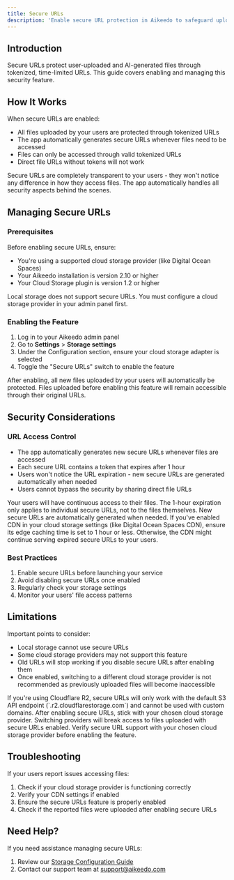 ```yaml
---
title: Secure URLs
description: 'Enable secure URL protection in Aikeedo to safeguard uploaded and AI-generated files using tokenized URLs and time-limited access.'
---
```


## Introduction

Secure URLs protect user-uploaded and AI-generated files through tokenized, time-limited URLs. This guide covers enabling and managing this security feature.

## How It Works

When secure URLs are enabled:
- All files uploaded by your users are protected through tokenized URLs
- The app automatically generates secure URLs whenever files need to be accessed
- Files can only be accessed through valid tokenized URLs
- Direct file URLs without tokens will not work

<Note>
  Secure URLs are completely transparent to your users - they won't notice any difference in how they access files. The app automatically handles all security aspects behind the scenes.
</Note>

## Managing Secure URLs

### Prerequisites

Before enabling secure URLs, ensure:
- You're using a supported cloud storage provider (like Digital Ocean Spaces)
- Your Aikeedo installation is version 2.10 or higher
- Your Cloud Storage plugin is version 1.2 or higher

<Warning>
  Local storage does not support secure URLs. You must configure a cloud storage provider in your admin panel first.
</Warning>

### Enabling the Feature

1. Log in to your Aikeedo admin panel
2. Go to **Settings** > **Storage settings**
3. Under the Configuration section, ensure your cloud storage adapter is selected
4. Toggle the "Secure URLs" switch to enable the feature

<Note>
  After enabling, all new files uploaded by your users will automatically be protected. Files uploaded before enabling this feature will remain accessible through their original URLs.
</Note>

## Security Considerations

### URL Access Control

- The app automatically generates new secure URLs whenever files are accessed
- Each secure URL contains a token that expires after 1 hour
- Users won't notice the URL expiration - new secure URLs are generated automatically when needed
- Users cannot bypass the security by sharing direct file URLs

<Note>
  Your users will have continuous access to their files. The 1-hour expiration only applies to individual secure URLs, not to the files themselves. New secure URLs are automatically generated when needed.
</Note>

<Warning>
  If you've enabled CDN in your cloud storage settings (like Digital Ocean Spaces CDN), ensure its edge caching time is set to 1 hour or less. Otherwise, the CDN might continue serving expired secure URLs to your users.
</Warning>

### Best Practices

1. Enable secure URLs before launching your service
2. Avoid disabling secure URLs once enabled
3. Regularly check your storage settings
4. Monitor your users' file access patterns

## Limitations

Important points to consider:

- Local storage cannot use secure URLs
- Some cloud storage providers may not support this feature
- Old URLs will stop working if you disable secure URLs after enabling them
- Once enabled, switching to a different cloud storage provider is not recommended as previously uploaded files will become inaccessible

<Warning>
  If you're using Cloudflare R2, secure URLs will only work with the default S3 API endpoint (`<accountid>.r2.cloudflarestorage.com`) and cannot be used with custom domains.
</Warning>

<Warning>
  After enabling secure URLs, stick with your chosen cloud storage provider. Switching providers will break access to files uploaded with secure URLs enabled.
</Warning>

<Note>
  Verify secure URL support with your chosen cloud storage provider before enabling the feature.
</Note>

## Troubleshooting

If your users report issues accessing files:

1. Check if your cloud storage provider is functioning correctly
2. Verify your CDN settings if enabled
3. Ensure the secure URLs feature is properly enabled
4. Check if the reported files were uploaded after enabling secure URLs

## Need Help?

If you need assistance managing secure URLs:

1. Review our [Storage Configuration Guide](/website-basics/essentials)
2. Contact our support team at [support@aikeedo.com](mailto:support@aikeedo.com)
